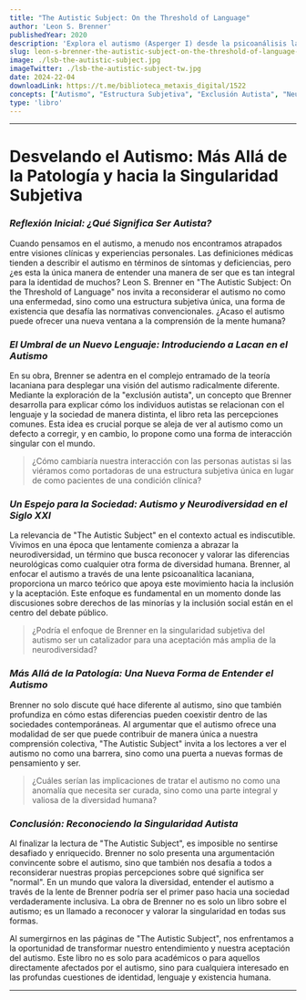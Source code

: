 ```yaml
---
title: "The Autistic Subject: On the Threshold of Language"
author: 'Leon S. Brenner'
publishedYear: 2020
description: 'Explora el autismo (Asperger I) desde la psicoanálisis lacaniano como estructura subjetiva única, desafiando la percepción de patología para valorar la singularidad y neurodiversidad.'
slug: leon-s-brenner-the-autistic-subject-on-the-threshold-of-language-lacan
image: ./lsb-the-autistic-subject.jpg
imageTwitter: ./lsb-the-autistic-subject-tw.jpg
date: 2024-22-04
downloadLink: https://t.me/biblioteca_metaxis_digital/1522
concepts: ["Autismo", "Estructura Subjetiva", "Exclusión Autista", "Neurodiversidad", "Lacan"]
type: 'libro'
---
```


---

# Desvelando el Autismo: Más Allá de la Patología y hacia la Singularidad Subjetiva

### _Reflexión Inicial: ¿Qué Significa Ser Autista?_

Cuando pensamos en el autismo, a menudo nos encontramos atrapados entre visiones clínicas y experiencias personales. Las definiciones médicas tienden a describir el autismo en términos de síntomas y deficiencias, pero ¿es esta la única manera de entender una manera de ser que es tan integral para la identidad de muchos? Leon S. Brenner en "The Autistic Subject: On the Threshold of Language" nos invita a reconsiderar el autismo no como una enfermedad, sino como una estructura subjetiva única, una forma de existencia que desafía las normativas convencionales. ¿Acaso el autismo puede ofrecer una nueva ventana a la comprensión de la mente humana?

### _El Umbral de un Nuevo Lenguaje: Introduciendo a Lacan en el Autismo_

En su obra, Brenner se adentra en el complejo entramado de la teoría lacaniana para desplegar una visión del autismo radicalmente diferente. Mediante la exploración de la "exclusión autista", un concepto que Brenner desarrolla para explicar cómo los individuos autistas se relacionan con el lenguaje y la sociedad de manera distinta, el libro reta las percepciones comunes. Esta idea es crucial porque se aleja de ver al autismo como un defecto a corregir, y en cambio, lo propone como una forma de interacción singular con el mundo. 

> ¿Cómo cambiaría nuestra interacción con las personas autistas si las viéramos como portadoras de una estructura subjetiva única en lugar de como pacientes de una condición clínica?

### _Un Espejo para la Sociedad: Autismo y Neurodiversidad en el Siglo XXI_

La relevancia de "The Autistic Subject" en el contexto actual es indiscutible. Vivimos en una época que lentamente comienza a abrazar la neurodiversidad, un término que busca reconocer y valorar las diferencias neurológicas como cualquier otra forma de diversidad humana. Brenner, al enfocar el autismo a través de una lente psicoanalítica lacaniana, proporciona un marco teórico que apoya este movimiento hacia la inclusión y la aceptación. Este enfoque es fundamental en un momento donde las discusiones sobre derechos de las minorías y la inclusión social están en el centro del debate público.

> ¿Podría el enfoque de Brenner en la singularidad subjetiva del autismo ser un catalizador para una aceptación más amplia de la neurodiversidad?

### _Más Allá de la Patología: Una Nueva Forma de Entender el Autismo_

Brenner no solo discute qué hace diferente al autismo, sino que también profundiza en cómo estas diferencias pueden coexistir dentro de las sociedades contemporáneas. Al argumentar que el autismo ofrece una modalidad de ser que puede contribuir de manera única a nuestra comprensión colectiva, "The Autistic Subject" invita a los lectores a ver el autismo no como una barrera, sino como una puerta a nuevas formas de pensamiento y ser.

> ¿Cuáles serían las implicaciones de tratar el autismo no como una anomalía que necesita ser curada, sino como una parte integral y valiosa de la diversidad humana?

### _Conclusión: Reconociendo la Singularidad Autista_

Al finalizar la lectura de "The Autistic Subject", es imposible no sentirse desafiado y enriquecido. Brenner no solo presenta una argumentación convincente sobre el autismo, sino que también nos desafía a todos a reconsiderar nuestras propias percepciones sobre qué significa ser "normal". En un mundo que valora la diversidad, entender el autismo a través de la lente de Brenner podría ser el primer paso hacia una sociedad verdaderamente inclusiva. La obra de Brenner no es solo un libro sobre el autismo; es un llamado a reconocer y valorar la singularidad en todas sus formas.

Al sumergirnos en las páginas de "The Autistic Subject", nos enfrentamos a la oportunidad de transformar nuestro entendimiento y nuestra aceptación del autismo. Este libro no es solo para académicos o para aquellos directamente afectados por el autismo, sino para cualquiera interesado en las profundas cuestiones de identidad, lenguaje y existencia humana.

---
